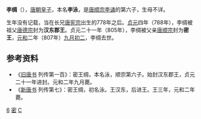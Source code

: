 '''李绸'''（{{bd|8世纪|778年至788年间|807年|10月5日|catIdx=L}}），[[唐朝|唐朝]][[皇子|皇子]]，本名'''李泳'''，是[[唐顺宗|唐顺宗李诵]]的第六子，生母不详。

生年没有记载，当在长兄[[唐宪宗|唐宪宗]]出生的778年之后。[[貞元_(唐朝)|贞元]]四年（788年），李绸被祖父[[唐德宗|唐德宗]]封为'''汉东郡王'''。贞元二十一年（805年），李绸被父亲[[唐顺宗|唐顺宗]]封为'''密王'''，[[元和_(唐朝)|元和]]二年（807年）[[九月初二|九月初二]]，李绸去世。

== 参考资料 ==
*《[[旧唐书|旧唐书]] 列传第一百》：密王绸，本名泳，顺宗第六子。始封汉东郡王，贞元二十一年进封。元和二年九月薨。
*《[[新唐书|新唐书]] 列传第七》：密王绸，初名泳。王汉东，后进王。王三年，元和二年薨。

[[Category:唐顺宗皇子|6]]
[[Category:唐朝宗室国王|密]]
[[Category:李姓|C]]